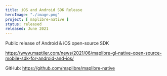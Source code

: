 ```yaml
---
title: iOS and Android SDK Release
heroImage: "./image.png"
project: [ maplibre-native ]
status: released
released: June 2021
---
```


Public release of Android & iOS open-source SDK

https://www.maptiler.com/news/2021/06/maplibre-gl-native-open-source-mobile-sdk-for-android-and-ios/

GitHub: https://github.com/maplibre/maplibre-native
